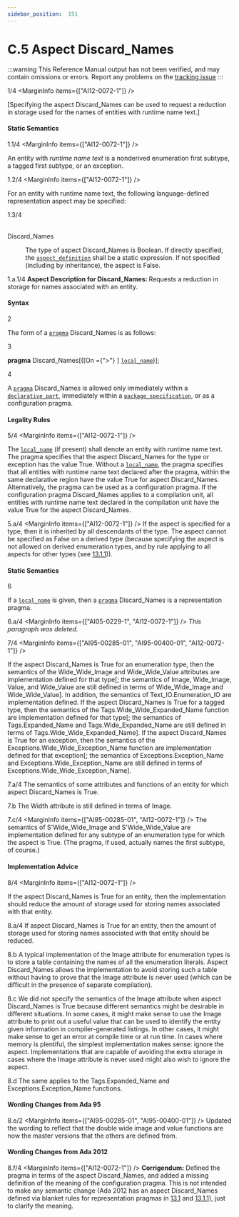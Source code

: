 ```yaml
---
sidebar_position:  151
---
```


# C.5 Aspect Discard_Names

:::warning
This Reference Manual output has not been verified,
and may contain omissions or errors.
Report any problems on the [tracking issue](https://github.com/ada-lang-io/ada-lang-io/issues/20)
:::


<MarginText>1/4</MarginText>
<MarginInfo items={["AI12-0072-1"]} />
<p>[Specifying the aspect Discard_Names can be used to request a reduction in storage used for the names of entities with runtime name text.] <br /></p>


#### Static Semantics

<MarginText>1.1/4</MarginText>
<MarginInfo items={["AI12-0072-1"]} />
<p>An entity with <em>runtime name text</em> is a nonderived enumeration first subtype, a tagged first subtype, or an exception.<br /></p>

<MarginText>1.2/4</MarginText>
<MarginInfo items={["AI12-0072-1"]} />
<p>For an entity with runtime name text, the following language-defined representation aspect may be specified:<br /></p>

<MarginText>1.3/4</MarginText>
<dt><br/>Discard_Names</dt>
<dl>
<dd>The type of aspect Discard_Names is Boolean. If directly specified, the <code><a href="../AA-13/AA-13.1#S0348">aspect_definition</a></code> shall be a static expression. If not specified (including by inheritance), the aspect is False.<br /></dd>
</dl>
<MarginText>1.a.1/4</MarginText>
<Admonition type="aarm" aarm="note" title="Note: ">
<strong>Aspect Description for </strong><strong>Discard_Names: </strong>Requests a reduction in storage for names associated with an entity.<br /></Admonition>


#### Syntax

<MarginText>2</MarginText>
<p>The form of a <code><a href="../AA-2/AA-2.8#S0019">pragma</a></code> Discard_Names is as follows: <br /></p>

<MarginText>3</MarginText>
<p>  <strong>pragma</strong> Discard_Names[([On ={">"} ] <code><a href="../AA-13/AA-13.1#S0345">local_name</a></code>)];<br /></p>

<MarginText>4</MarginText>
<p>A <code><a href="../AA-2/AA-2.8#S0019">pragma</a></code> Discard_Names is allowed only immediately within a <code><a href="../AA-3/AA-3.11#S0086">declarative_part</a></code>, immediately within a <code><a href="../AA-7/AA-7.1#S0230">package_specification</a></code>, or as a configuration pragma. <br /></p>


#### Legality Rules

<MarginText>5/4</MarginText>
<MarginInfo items={["AI12-0072-1"]} />
<p>The <code><a href="../AA-13/AA-13.1#S0345">local_name</a></code> (if present) shall denote an entity with runtime name text. The pragma specifies that the aspect Discard_Names for the type or exception has the value True. Without a <code><a href="../AA-13/AA-13.1#S0345">local_name</a></code>, the pragma specifies that all entities with runtime name text declared after the pragma, within the same declarative region have the value True for aspect Discard_Names. Alternatively, the pragma can be used as a configuration pragma. If the configuration pragma Discard_Names applies to a compilation unit, all entities with runtime name text declared in the compilation unit have the value True for the aspect Discard_Names.<br /></p>

<MarginText>5.a/4</MarginText>
<MarginInfo items={["AI12-0072-1"]} />
<Admonition type="aarm" aarm="ramification" title="Ramification: ">
<strong></strong>If the aspect is specified for a type, then it is inherited by all descendants of the type. The aspect cannot be specified as False on a derived type (because specifying the aspect is not allowed on derived enumeration types, and by rule applying to all aspects for other types (see <a href="../AA-13/AA-13.1#Subclause_13.1.1">13.1.1</a>)). <br /></Admonition>


#### Static Semantics

<MarginText>6</MarginText>
<p>If a <code><a href="../AA-13/AA-13.1#S0345">local_name</a></code> is given, then a <code><a href="../AA-2/AA-2.8#S0019">pragma</a></code> Discard_Names is a representation pragma.<br /></p>

<MarginText>6.a/4</MarginText>
<MarginInfo items={["AI05-0229-1", "AI12-0072-1"]} />
<Admonition type="aarm" aarm="note" title="Note: ">
<em>This paragraph was deleted.</em><br /></Admonition>

<MarginText>7/4</MarginText>
<MarginInfo items={["AI95-00285-01", "AI95-00400-01", "AI12-0072-1"]} />
<p>If the aspect Discard_Names is True for an enumeration type, then the semantics of the Wide_Wide_Image and Wide_Wide_Value attributes are implementation defined for that type[; the semantics of Image, Wide_Image, Value, and Wide_Value are still defined in terms of Wide_Wide_Image and Wide_Wide_Value]. In addition, the semantics of Text_IO.Enumeration_IO are implementation defined. If the aspect Discard_Names is True for a tagged type, then the semantics of the Tags.Wide_Wide_Expanded_Name function are implementation defined for that type[; the semantics of Tags.Expanded_Name and Tags.Wide_Expanded_Name are still defined in terms of Tags.Wide_Wide_Expanded_Name]. If the aspect Discard_Names is True for an exception, then the semantics of the Exceptions.Wide_Wide_Exception_Name function are implementation defined for that exception[; the semantics of Exceptions.Exception_Name and Exceptions.Wide_Exception_Name are still defined in terms of Exceptions.Wide_Wide_Exception_Name].<br /></p>

<MarginText>7.a/4</MarginText>
<Admonition type="aarm" aarm="implementation-defined" title="Implementation defined: ">
<strong></strong>The semantics of some attributes and functions of an entity for which aspect Discard_Names is True.<br /></Admonition>

<MarginText>7.b</MarginText>
<Admonition type="aarm" aarm="ramification" title="Ramification: ">
<strong></strong>The Width attribute is still defined in terms of Image.<br /></Admonition>

<MarginText>7.c/4</MarginText>
<MarginInfo items={["AI95-00285-01", "AI12-0072-1"]} />
<Admonition type="aarm" aarm="note" title="Note: ">
The semantics of S'Wide_Wide_Image and S'Wide_Wide_Value are implementation defined for any subtype of an enumeration type for which the aspect is True. (The pragma, if used, actually names the first subtype, of course.) <br /></Admonition>


#### Implementation Advice

<MarginText>8/4</MarginText>
<MarginInfo items={["AI12-0072-1"]} />
<p>If the aspect Discard_Names is True for an entity, then the implementation should reduce the amount of storage used for storing names associated with that entity. <br /></p>

<MarginText>8.a/4</MarginText>
<Admonition type="aarm" aarm="implementation-advice" title="Implementation Advice">
<strong></strong>If aspect Discard_Names is True for an entity, then the amount of storage used for storing names associated with that entity should be reduced.<br /></Admonition>

<MarginText>8.b</MarginText>
<Admonition type="aarm" aarm="reason" title="Reason: ">
<strong></strong>A typical implementation of the Image attribute for enumeration types is to store a table containing the names of all the enumeration literals. Aspect Discard_Names allows the implementation to avoid storing such a table without having to prove that the Image attribute is never used (which can be difficult in the presence of separate compilation).<br /></Admonition>

<MarginText>8.c</MarginText>
<Admonition type="aarm" aarm="note" title="Note: ">
We did not specify the semantics of the Image attribute when aspect Discard_Names is True because different semantics might be desirable in different situations. In some cases, it might make sense to use the Image attribute to print out a useful value that can be used to identify the entity given information in compiler-generated listings. In other cases, it might make sense to get an error at compile time or at run time. In cases where memory is plentiful, the simplest implementation makes sense: ignore the aspect. Implementations that are capable of avoiding the extra storage in cases where the Image attribute is never used might also wish to ignore the aspect.<br /></Admonition>

<MarginText>8.d</MarginText>
<Admonition type="aarm" aarm="note" title="Note: ">
The same applies to the Tags.Expanded_Name and Exceptions.Exception_Name functions. <br /></Admonition>


#### Wording Changes from Ada 95

<MarginText>8.e/2</MarginText>
<MarginInfo items={["AI95-00285-01", "AI95-00400-01"]} />
<Admonition type="aarm" aarm="note" title="Note: ">
Updated the wording to reflect that the double wide image and value functions are now the master versions that the others are defined from. <br /></Admonition>


#### Wording Changes from Ada 2012

<MarginText>8.f/4</MarginText>
<MarginInfo items={["AI12-0072-1"]} />
<Admonition type="aarm" aarm="note" title="Note: ">
<strong>Corrigendum:</strong> Defined the pragma in terms of the aspect Discard_Names, and added a missing definition of the meaning of the configuration pragma. This is not intended to make any semantic change (Ada 2012 has an aspect Discard_Names defined via blanket rules for representation pragmas in <a href="../AA-13/AA-13.1">13.1</a> and <a href="../AA-13/AA-13.1#Subclause_13.1.1">13.1.1</a>), just to clarify the meaning. <br /></Admonition>

